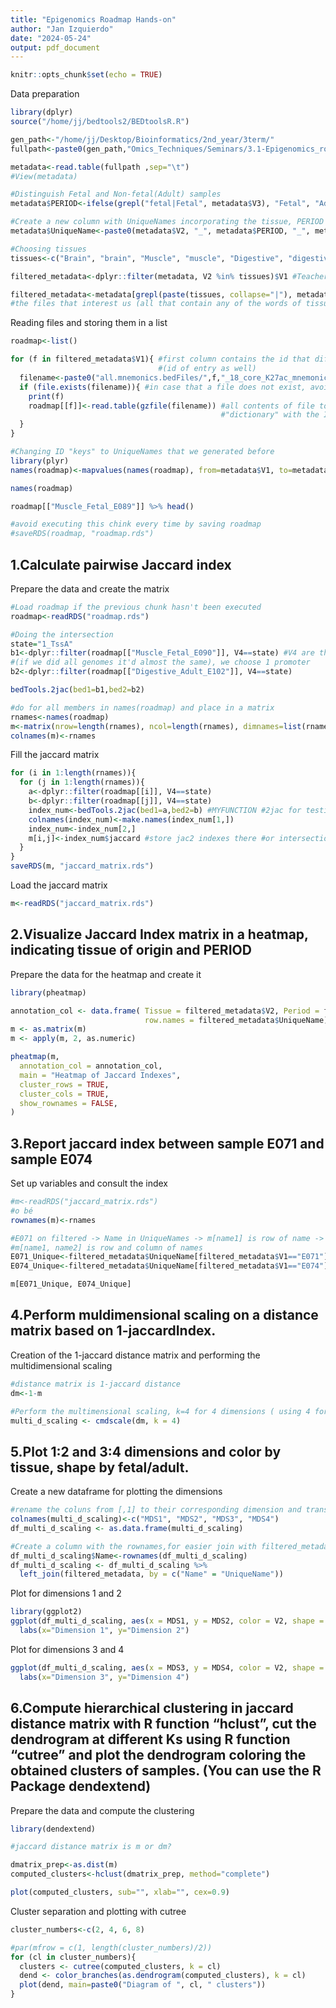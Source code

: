 ```yaml
---
title: "Epigenomics Roadmap Hands-on"
author: "Jan Izquierdo"
date: "2024-05-24"
output: pdf_document
---
```


```r
knitr::opts_chunk$set(echo = TRUE)
```

Data preparation
```r
library(dplyr)
source("/home/jj/bedtools2/BEDtoolsR.R")

gen_path<-"/home/jj/Desktop/Bioinformatics/2nd_year/3term/"
fullpath<-paste0(gen_path,"Omics_Techniques/Seminars/3.1-Epigenomics_roadmap/metadata.roadmap_clean.txt")

metadata<-read.table(fullpath ,sep="\t")
#View(metadata)

#Distinguish Fetal and Non-fetal(Adult) samples
metadata$PERIOD<-ifelse(grepl("fetal|Fetal", metadata$V3), "Fetal", "Adult")

#Create a new column with UniqueNames incorporating the tissue, PERIOD and ID information
metadata$UniqueName<-paste0(metadata$V2, "_", metadata$PERIOD, "_", metadata$V1)

#Choosing tissues
tissues<-c("Brain", "brain", "Muscle", "muscle", "Digestive", "digestive", "Heart", "heart") 

filtered_metadata<-dplyr::filter(metadata, V2 %in% tissues)$V1 #Teacher's method

filtered_metadata<-metadata[grepl(paste(tissues, collapse="|"), metadata$V2)==TRUE,] #database of only 
#the files that interest us (all that contain any of the words of tissues in column metadata$V2)
```

Reading files and storing them in a list
```r
roadmap<-list()

for (f in filtered_metadata$V1){ #first column contains the id that differs the files from each other 
                                 #(id of entry as well)
  filename<-paste0("all.mnemonics.bedFiles/",f,"_18_core_K27ac_mnemonics.bed.gz") #f is the ids
  if (file.exists(filename)){ #in case that a file does not exist, avoid errors
    print(f)
    roadmap[[f]]<-read.table(gzfile(filename)) #all contents of file to roadmap 
                                               #"dictionary" with the ID as key
  }
}

#Changing ID "keys" to UniqueNames that we generated before
library(plyr)
names(roadmap)<-mapvalues(names(roadmap), from=metadata$V1, to=metadata$UniqueName)
```
```r
names(roadmap)

roadmap[["Muscle_Fetal_E089"]] %>% head()

#avoid executing this chink every time by saving roadmap
#saveRDS(roadmap, "roadmap.rds")
```

## 1.Calculate pairwise Jaccard index

Prepare the data and create the matrix
```r
#Load roadmap if the previous chunk hasn't been executed
roadmap<-readRDS("roadmap.rds")

#Doing the intersection
state="1_TssA"
b1<-dplyr::filter(roadmap[["Muscle_Fetal_E090"]], V4==state) #V4 are the promoters 
#(if we did all genomes it'd almost the same), we choose 1 promoter
b2<-dplyr::filter(roadmap[["Digestive_Adult_E102"]], V4==state)

bedTools.2jac(bed1=b1,bed2=b2)

#do for all members in names(roadmap) and place in a matrix
rnames<-names(roadmap)
m<-matrix(nrow=length(rnames), ncol=length(rnames), dimnames=list(rnames)) #matrix of rnames dimensions
colnames(m)<-rnames
```

Fill the jaccard matrix
```r

for (i in 1:length(rnames)){
  for (j in 1:length(rnames)){
    a<-dplyr::filter(roadmap[[i]], V4==state)
    b<-dplyr::filter(roadmap[[j]], V4==state)
    index_num<-bedTools.2jac(bed1=a,bed2=b) #MYFUNCTION #2jac for testing
    colnames(index_num)<-make.names(index_num[1,])
    index_num<-index_num[2,]
    m[i,j]<-index_num$jaccard #store jac2 indexes there #or intersection?
  }
}
saveRDS(m, "jaccard_matrix.rds")
```

Load the jaccard matrix
```r
m<-readRDS("jaccard_matrix.rds")
```

## 2.Visualize Jaccard Index matrix in a heatmap, indicating tissue of origin and PERIOD

Prepare the data for the heatmap and create it
```r
library(pheatmap)

annotation_col <- data.frame( Tissue = filtered_metadata$V2, Period = filtered_metadata$PERIOD, 
                              row.names = filtered_metadata$UniqueName)
m <- as.matrix(m)
m <- apply(m, 2, as.numeric)

pheatmap(m,
  annotation_col = annotation_col,
  main = "Heatmap of Jaccard Indexes",
  cluster_rows = TRUE,
  cluster_cols = TRUE,
  show_rownames = FALSE,
)
```

## 3.Report jaccard index between sample E071 and sample E074

Set up variables and consult the index
```r
#m<-readRDS("jaccard_matrix.rds")
#o bé
rownames(m)<-rnames

#E071 on filtered -> Name in UniqueNames -> m[name1] is row of name -> m[name1, name2] 
#m[name1, name2] is row and column of names
E071_Unique<-filtered_metadata$UniqueName[filtered_metadata$V1=="E071"]
E074_Unique<-filtered_metadata$UniqueName[filtered_metadata$V1=="E074"]

m[E071_Unique, E074_Unique]
```

## 4.Perform muldimensional scaling on a distance matrix based on 1-jaccardIndex.

Creation of the 1-jaccard distance matrix and performing the multidimensional scaling
```r
#distance matrix is 1-jaccard distance
dm<-1-m

#Perform the multimensional scaling, k=4 for 4 dimensions ( using 4 for the next exercise )
multi_d_scaling <- cmdscale(dm, k = 4)

```

## 5.Plot 1:2 and 3:4 dimensions and color by tissue, shape by fetal/adult.

Create a new dataframe for plotting the dimensions
```r
#rename the coluns from [,1] to their corresponding dimension and transorm it into a dataframe
colnames(multi_d_scaling)<-c("MDS1", "MDS2", "MDS3", "MDS4")
df_multi_d_scaling <- as.data.frame(multi_d_scaling)

#Create a column with the rownames,for easier join with filtered_metadata(needed for PERIOD and tissue)
df_multi_d_scaling$Name<-rownames(df_multi_d_scaling)
df_multi_d_scaling <- df_multi_d_scaling %>%
  left_join(filtered_metadata, by = c("Name" = "UniqueName"))
```

Plot for dimensions 1 and 2
```r
library(ggplot2)
ggplot(df_multi_d_scaling, aes(x = MDS1, y = MDS2, color = V2, shape = PERIOD))+geom_point(size = 5)+
  labs(x="Dimension 1", y="Dimension 2")
```

Plot for dimensions 3 and 4
```r
ggplot(df_multi_d_scaling, aes(x = MDS3, y = MDS4, color = V2, shape = PERIOD))+geom_point(size = 5)+
  labs(x="Dimension 3", y="Dimension 4")
```

## 6.Compute hierarchical clustering in jaccard distance matrix with R function “hclust”, cut the dendrogram at different Ks using R function “cutree” and plot the dendrogram coloring the obtained clusters of samples. (You can use the R Package dendextend)

Prepare the data and compute the clustering
```r
library(dendextend)

#jaccard distance matrix is m or dm?

dmatrix_prep<-as.dist(m)
computed_clusters<-hclust(dmatrix_prep, method="complete")

plot(computed_clusters, sub="", xlab="", cex=0.9)
```

Cluster separation and plotting with cutree
```r

cluster_numbers<-c(2, 4, 6, 8)

#par(mfrow = c(1, length(cluster_numbers)/2))
for (cl in cluster_numbers){
  clusters <- cutree(computed_clusters, k = cl)
  dend <- color_branches(as.dendrogram(computed_clusters), k = cl)
  plot(dend, main=paste0("Diagram of ", cl, " clusters"))
}

```
